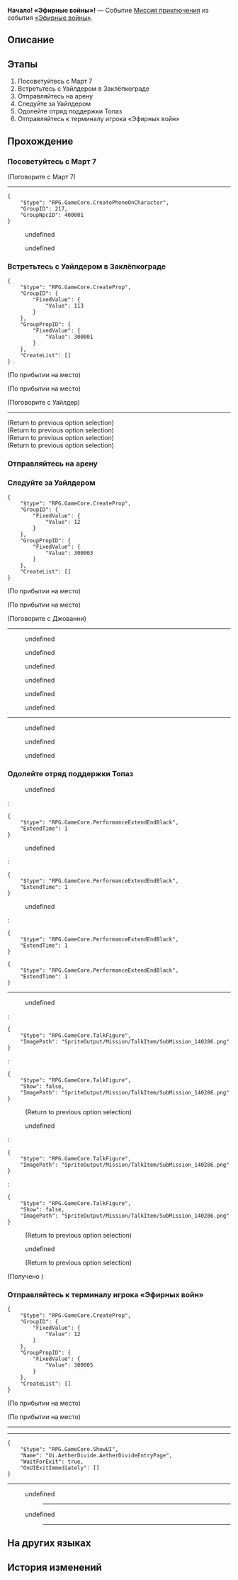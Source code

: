 {{Дополнить|Диалоги.}}
{{Миссия Инфобокс
|id              = 8014101
|Название        = 
|Изображение     = Миссия Освоения Начало! «Эфирные войны»!.png
|Тип             = Миссия приключения
|События         = «Эфирные войны»
|Глава           = Межзвёздный фестиваль-турнир
|Условия         = Завершена [[Продолжение Освоения]] ''[[Рынок будущего II]]''
|Персонажи       = (Господин Свинка-копилка/Господин Свинка/Пузырик/Пушистик/Белоснежное зло/Пухляш/Турбосвин/Эон среди свинок); Грубый сотрудник КММ; Джованни; Март 7; Озлобленный сотрудник КММ; Первопроходец; Уайлдер; Эрик
|СтартЛокация    = Административный район
|Мир             = Ярило-VI
|Локации         = Административный район
|Предыдущая      = 
|Следующая       = Выдвигаемся! Коридор исчезающего эха!
|Награды         = Опыт Освоения*200; Звёздный нефрит*40; Путеводитель путешественника*6; Утраченный кристалл*4; Кредиты*40 000
}}
'''Начало! «Эфирные войны»!''' — Событие [[Миссия приключения]] из события [[«Эфирные войны»]].

==Описание==
{{Описание|С долговыми обязательствами Ярило покончено, и местный рынок покоряет игра «Эфирные войны».<br />По рекомендации Уайлдера вы с Март 7 участвуете в своей первой дуэли эфирных духов. Вы намерены стать чемпионами.}}

==Этапы==
# Посоветуйтесь с Март 7
# Встретьтесь с Уайлдером в Заклёпкограде
# Отправляйтесь на арену
# Следуйте за Уайлдером
# Одолейте отряд поддержки Топаз
# Отправляйтесь к терминалу игрока «Эфирных войн»

==Прохождение==
{{Дополнить}}

{{Диалог Конец}}

===Посоветуйтесь с Март 7===
{{Описание миссии|локация=Административный район|Сотрудник КММ по имени Уайлдер настоятельно рекомендует вам игру под названием «Эфирные войны» и приглашает вас принять участие в Межзвёздном фестивале-турнире.<br />Хотите сыграть в эту игру? Сначала поговорите с Март 7.}}
{{Диалог Начало}}

;(Поговорите с Март 7)
----
<pre>{
	"$type": "RPG.GameCore.CreatePhoneOnCharacter",
	"GroupID": 217,
	"GroupNpcID": 400001
}</pre>
<!--Unknown TalkSentence: 814100202-->
:{{Диалог|Стрелка}} undefined
:{{Диалог|Стрелка}} undefined
<!--Unknown TalkSentence: 814100204-->
<!--Unknown TalkSentence: 814100207-->
<!--Unknown TalkSentence: 814100208-->
<!--Unknown TalkSentence: 814100209-->
{{Диалог Конец}}

===Встретьтесь с Уайлдером в Заклёпкограде===
{{Описание миссии|локация=Заклёпкоград|Сотрудник КММ по имени Уайлдер настоятельно рекомендует вам игру под названием «Эфирные войны» и приглашает вас принять участие в Межзвёздном фестивале-турнире.<br />Вы решили испытать эту игру. Сначала нужно найти Уайлдера.}}
{{Диалог Начало}}
<pre>{
	"$type": "RPG.GameCore.CreateProp",
	"GroupID": {
		"FixedValue": {
			"Value": 113
		}
	},
	"GroupPropID": {
		"FixedValue": {
			"Value": 300001
		}
	},
	"CreateList": []
}</pre>
;(По прибытии на место)

;(По прибытии на место)
<!--Unknown TalkSentence: 814101101-->

;(Поговорите с Уайлдер)
----
<!--Unknown TalkSentence: 814100301-->
<!--Unknown TalkSentence: 814100302-->
;(Return to previous option selection)
;(Return to previous option selection)
;(Return to previous option selection)
;(Return to previous option selection)
{{Диалог Конец}}

===Отправляйтесь на арену===
{{Описание миссии|локация=Заклёпкоград|Сотрудник КММ по имени Уайлдер настоятельно рекомендует вам игру под названием «Эфирные войны» и приглашает вас принять участие в Межзвёздном фестивале-турнире.<br />Уайлдер утверждает, что вы можете играть, только зайдя в определённое лобби для регистрации учётной записи. Посмотрите, что ещё он может придумать.}}
{{Диалог Начало}}
{{Диалог Конец}}

===Следуйте за Уайлдером===
{{Описание миссии|локация=Старый испытательный полигон|Сотрудник КММ по имени Уайлдер настоятельно рекомендует вам игру под названием «Эфирные войны» и приглашает вас принять участие в Межзвёздном фестивале-турнире.<br />Следуя за Уайлдером, вы проходите на арену...}}
{{Диалог Начало}}
<pre>{
	"$type": "RPG.GameCore.CreateProp",
	"GroupID": {
		"FixedValue": {
			"Value": 12
		}
	},
	"GroupPropID": {
		"FixedValue": {
			"Value": 300003
		}
	},
	"CreateList": []
}</pre>
;(По прибытии на место)

;(По прибытии на место)
<!--Unknown TalkSentence: 814101105-->
<!--Unknown TalkSentence: 814101106-->
<!--Unknown TalkSentence: 814101107-->

;(Поговорите с Джованни)
----
<!--Unknown TalkSentence: 814100501-->
<!--Unknown TalkSentence: 814100502-->
:{{Диалог|Стрелка}} undefined
:<!--Unknown TalkSentence: 814100504-->
:{{Диалог|Стрелка}} undefined
:<!--Unknown TalkSentence: 814100506-->
:{{Диалог|Стрелка}} undefined
:<!--Unknown TalkSentence: 814100508-->
<!--Unknown TalkSentence: 814100509-->
<!--Unknown TalkSentence: 814100510-->
<!--Unknown TalkSentence: 814100511-->
<!--Unknown TalkSentence: 814100512-->
<!--Unknown TalkSentence: 814100513-->
<!--Unknown TalkSentence: 814100514-->
<!--Unknown TalkSentence: 814100401-->
<!--Unknown TalkSentence: 814100402-->
<!--Unknown TalkSentence: 814100403-->
<!--Unknown TalkSentence: 814100404-->
<!--Unknown TalkSentence: 814100405-->
<!--Unknown TalkSentence: 814100406-->
<!--Unknown TalkSentence: 814100407-->
<!--Unknown TalkSentence: 814100408-->
<!--Unknown TalkSentence: 814100409-->
<!--Unknown TalkSentence: 814100410-->
<!--Unknown TalkSentence: 814100411-->
:{{Диалог|Стрелка}} undefined
:<!--Unknown TalkSentence: 814100413-->
:<!--Unknown TalkSentence: 814100414-->
:<!--Unknown TalkSentence: 814100415-->
:<!--Unknown TalkSentence: 814100416-->
:<!--Unknown TalkSentence: 814100417-->
:<!--Unknown TalkSentence: 814100418-->
::{{tx}}
:{{Диалог|Стрелка}} undefined
:<!--Unknown TalkSentence: 814100415-->
:<!--Unknown TalkSentence: 814100416-->
:<!--Unknown TalkSentence: 814100417-->
:<!--Unknown TalkSentence: 814100418-->
::{{tx}}
:{{Диалог|Стрелка}} undefined
:<!--Unknown TalkSentence: 814100417-->
:<!--Unknown TalkSentence: 814100418-->
::{{tx}}
<!--Unknown TalkSentence: 814100417-->
<!--Unknown TalkSentence: 814100418-->
:{{tx}}
----
<!--Unknown TalkSentence: 814100501-->
<!--Unknown TalkSentence: 814100502-->
:{{Диалог|Стрелка}} undefined
:<!--Unknown TalkSentence: 814100504-->
:{{Диалог|Стрелка}} undefined
:<!--Unknown TalkSentence: 814100506-->
:{{Диалог|Стрелка}} undefined
:<!--Unknown TalkSentence: 814100508-->
<!--Unknown TalkSentence: 814100509-->
<!--Unknown TalkSentence: 814100510-->
<!--Unknown TalkSentence: 814100511-->
<!--Unknown TalkSentence: 814100512-->
<!--Unknown TalkSentence: 814100513-->
<!--Unknown TalkSentence: 814100514-->
{{Диалог Конец}}

===Одолейте отряд поддержки Топаз===
{{Описание миссии|локация=Старый испытательный полигон|Вы натыкаетесь на сотрудников КММ, угрожающих Эрику. Столько взрослых напали на одного ребёнка, как бесстыдно!<br />При посредничестве Джованни вы решили урегулировать спор с помощью матча «Эфирных войн». Бурлящий восторг первой битвы!}}
{{Диалог Начало}}
<!--Unknown TalkSentence: 814100601-->
<!--Unknown TalkSentence: 814100602-->
<!--Unknown TalkSentence: 814100603-->
<!--Unknown TalkSentence: 814100604-->
<!--Unknown TalkSentence: 814100605-->
<!--Unknown TalkSentence: 814100606-->
<!--Unknown TalkSentence: 814100607-->
<!--Unknown TalkSentence: 814100608-->
<!--Unknown TalkSentence: 814100609-->
<!--Unknown TalkSentence: 814100610-->
<!--Unknown TalkSentence: 814100611-->
<!--Unknown TalkSentence: 814100612-->
<!--Unknown TalkSentence: 814100613-->
:{{Диалог|Стрелка}} undefined
:<!--Unknown TalkSentence: 814100615-->
:<!--Unknown TalkSentence: 814100616-->
:<!--Unknown TalkSentence: 814100617-->
:<!--Unknown TalkSentence: 814100618-->
:<!--Unknown TalkSentence: 814100619-->
:<!--Unknown TalkSentence: 814100620-->
:<!--Unknown TalkSentence: 814100621-->
:<!--Unknown TalkSentence: 814100622-->
:<!--Unknown TalkSentence: 814100623-->
::{{tx}}
:<pre>{
	"$type": "RPG.GameCore.PerformanceExtendEndBlack",
	"ExtendTime": 1
}</pre>
:{{Диалог|Стрелка}} undefined
:<!--Unknown TalkSentence: 814100617-->
:<!--Unknown TalkSentence: 814100618-->
:<!--Unknown TalkSentence: 814100619-->
:<!--Unknown TalkSentence: 814100620-->
:<!--Unknown TalkSentence: 814100621-->
:<!--Unknown TalkSentence: 814100622-->
:<!--Unknown TalkSentence: 814100623-->
::{{tx}}
:<pre>{
	"$type": "RPG.GameCore.PerformanceExtendEndBlack",
	"ExtendTime": 1
}</pre>
:{{Диалог|Стрелка}} undefined
:<!--Unknown TalkSentence: 814100620-->
:<!--Unknown TalkSentence: 814100621-->
:<!--Unknown TalkSentence: 814100622-->
:<!--Unknown TalkSentence: 814100623-->
::{{tx}}
:<pre>{
	"$type": "RPG.GameCore.PerformanceExtendEndBlack",
	"ExtendTime": 1
}</pre>
<!--Unknown TalkSentence: 814100620-->
<!--Unknown TalkSentence: 814100621-->
<!--Unknown TalkSentence: 814100622-->
<!--Unknown TalkSentence: 814100623-->
:{{tx}}
<pre>{
	"$type": "RPG.GameCore.PerformanceExtendEndBlack",
	"ExtendTime": 1
}</pre>
----
<!--Unknown TalkSentence: 814100701-->
<!--Unknown TalkSentence: 814100702-->
:{{Диалог|Стрелка}} undefined
:<!--Unknown TalkSentence: 814100704-->
:<!--Unknown TalkSentence: 814100710-->
:<pre>{
	"$type": "RPG.GameCore.TalkFigure",
	"ImagePath": "SpriteOutput/Mission/TalkItem/SubMission_140286.png"
}</pre>
::<!--1-second delay-->
:<!--Unknown TalkSentence: 814100711-->
:<pre>{
	"$type": "RPG.GameCore.TalkFigure",
	"Show": false,
	"ImagePath": "SpriteOutput/Mission/TalkItem/SubMission_140286.png"
}</pre>
:<!--Unknown TalkSentence: 814100712-->
:<!--Unknown TalkSentence: 814100713-->
:<!--Unknown TalkSentence: 814100714-->
:<!--Unknown TalkSentence: 814100715-->
:<!--Unknown TalkSentence: 814100716-->
:<!--Unknown TalkSentence: 814100717-->
:<!--Unknown TalkSentence: 814100718-->
:<!--Unknown TalkSentence: 814100719-->
:;(Return to previous option selection)
:{{Диалог|Стрелка}} undefined
:<!--Unknown TalkSentence: 814100706-->
:<!--Unknown TalkSentence: 814100710-->
:<pre>{
	"$type": "RPG.GameCore.TalkFigure",
	"ImagePath": "SpriteOutput/Mission/TalkItem/SubMission_140286.png"
}</pre>
::<!--1-second delay-->
:<!--Unknown TalkSentence: 814100711-->
:<pre>{
	"$type": "RPG.GameCore.TalkFigure",
	"Show": false,
	"ImagePath": "SpriteOutput/Mission/TalkItem/SubMission_140286.png"
}</pre>
:<!--Unknown TalkSentence: 814100712-->
:<!--Unknown TalkSentence: 814100713-->
:<!--Unknown TalkSentence: 814100714-->
:<!--Unknown TalkSentence: 814100715-->
:<!--Unknown TalkSentence: 814100716-->
:<!--Unknown TalkSentence: 814100717-->
:<!--Unknown TalkSentence: 814100718-->
:<!--Unknown TalkSentence: 814100719-->
:;(Return to previous option selection)
:{{Диалог|Стрелка}} undefined
:<!--Unknown TalkSentence: 814100708-->
:;(Return to previous option selection)
;(Получено {{Item|Эфирная монета|20|x=1|text=Эфирная монета}})
{{Диалог Конец}}

===Отправляйтесь к терминалу игрока «Эфирных войн»===
{{Описание миссии|локация=Старый испытательный полигон|Вы получили неожиданную награду после победы над сотрудниками КММ... Но если вы хотите победить в чемпионате, нужно научиться пользоваться терминалом игрока «Эфирных войн».}}
{{Диалог Начало}}
<pre>{
	"$type": "RPG.GameCore.CreateProp",
	"GroupID": {
		"FixedValue": {
			"Value": 12
		}
	},
	"GroupPropID": {
		"FixedValue": {
			"Value": 300005
		}
	},
	"CreateList": []
}</pre>
;(По прибытии на место)

;(По прибытии на место)
----
<!--Unknown TalkSentence: 814100901-->
----
<pre>{
	"$type": "RPG.GameCore.ShowUI",
	"Name": "Ui.AetherDivide.AetherDivideEntryPage",
	"WaitForExit": true,
	"OnUIExitImmediately": []
}</pre>
----
<!--Unknown TalkSentence: 814101001-->
<!--Unknown TalkSentence: 814101002-->
:{{Диалог|Стрелка}} undefined
:<!--Unknown TalkSentence: 814101004-->
:<!--Unknown TalkSentence: 814101008-->
:<!--Unknown TalkSentence: 814101009-->
:<!--Unknown TalkSentence: 814101010-->
::<!--1-second delay-->
::----
:{{Диалог|Стрелка}} undefined
:<!--Unknown TalkSentence: 814101006-->
:<!--Unknown TalkSentence: 814101007-->
:<!--Unknown TalkSentence: 814101008-->
:<!--Unknown TalkSentence: 814101009-->
:<!--Unknown TalkSentence: 814101010-->
::<!--1-second delay-->
::----
{{Диалог Конец}}

==На других языках==
{{На других языках
|en   = Let's Go! Aetherium Wars!
|zhs  = 启程！以太战线
|zht  = 啟程！《乙太戰線》
|ja   = 開幕！エーテル戦線
|ko   = 출발! 에테르 배틀
|es   = ¡Vamos, Guerras Etéreas!
|fr   = À nous les Guerres de l'étherium&nbsp;!
|ru   = Начало! «Эфирные войны»!
|th   = ตะลุยแนวรบ Aetherium
|vi   = Khởi Hành! Cuộc Chiến Aetherium
|de   = Auf in den Ätheriumkrieg!
|id   = Ayo, Perang Aetherium!
|pt   = Vamos lá! Guerras de Aetherium!
}}

==История изменений==
{{История изменений|2.7}}
